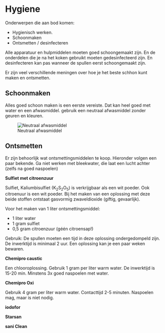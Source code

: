 # Hygiene

Onderwerpen die aan bod komen:

-  Hygienisch werken.
-  Schoonmaken
-  Ontsmetten / desinfecteren

Alle apparatuur en hulpmiddelen moeten goed schoongemaakt zijn. En de onderdelen die je na het koken gebruikt moeten gedesinfecteerd zijn. En desinfecteren kan pas wanneer de spullen eerst schoongemaakt zijn.

Er zijn veel verschillende meningen over hoe je het beste schhon kunt maken en ontsmetten.

## Schoonmaken

Alles goed schoon maken is een eerste vereiste. Dat kan heel goed met water en een afwasmiddel. gebruik een neutraal afwasmiddel zonder geuren en kleuren.

![Neutraal afwasmiddel](images/afwasmiddel.png)

## Ontsmetten

Er zijn behoorlijk wat ontsmettingsmiddelen te koop. Hieronder volgen een paar bekende. Ga niet werken met bleekwater, die laat een lucht achter (zelfs na goed naspoelen)

**Sulfiet met citroenzuur**

Sulfiet, Kaliumbisulfiet (K~2~S~2~O~5~) is verkrijgbaar als een wit poeder. Ook citroenuur is een wit poeder. Bij het maken van een oplossing met deze beide stoffen ontstaat gasvormig zwaveldioxide (giftig, gevaarlijk).

Voor het maken van 1 liter ontsmettingsmiddel:

-  1 liter water
-  1 gram sulfiet
-  0,5 gram citroenzuur (géén citroensap!)

Gebruik: De spullen moeten een tijd in deze oplossing ondergedompeld zijn. De inwerktijd is minimaal 2 uur. Een oplossing kan je een paar weken bewaren.

**Chemipro caustic**

Een chlooroplossing. Gebruik 1 gram per liter warm water. De inwerktijd is 15-20 min. Minstens 3x goed naspoelen met water.

**Chemipro Oxi**

Gebruik 4 gram per liter warm water. Contacttijd 2-5 minuten. Naspoelen mag, maar is niet nodig. 

**iodofor**

**Starsan**

**sani Clean**

